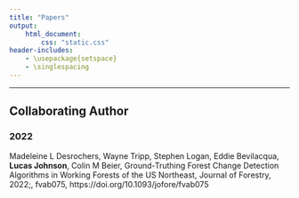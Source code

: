 ```yaml
---
title: "Papers"
output: 
    html_document:
        css: "static.css"
header-includes:
    - \usepackage{setspace}
    - \singlespacing
---
```


---

## Collaborating Author

### 2022

Madeleine L Desrochers, Wayne Tripp, Stephen Logan, Eddie Bevilacqua, **Lucas Johnson**, Colin M Beier, Ground-Truthing Forest Change Detection Algorithms in Working Forests of the US Northeast, Journal of Forestry, 2022;, fvab075, https://doi.org/10.1093/jofore/fvab075

<br>